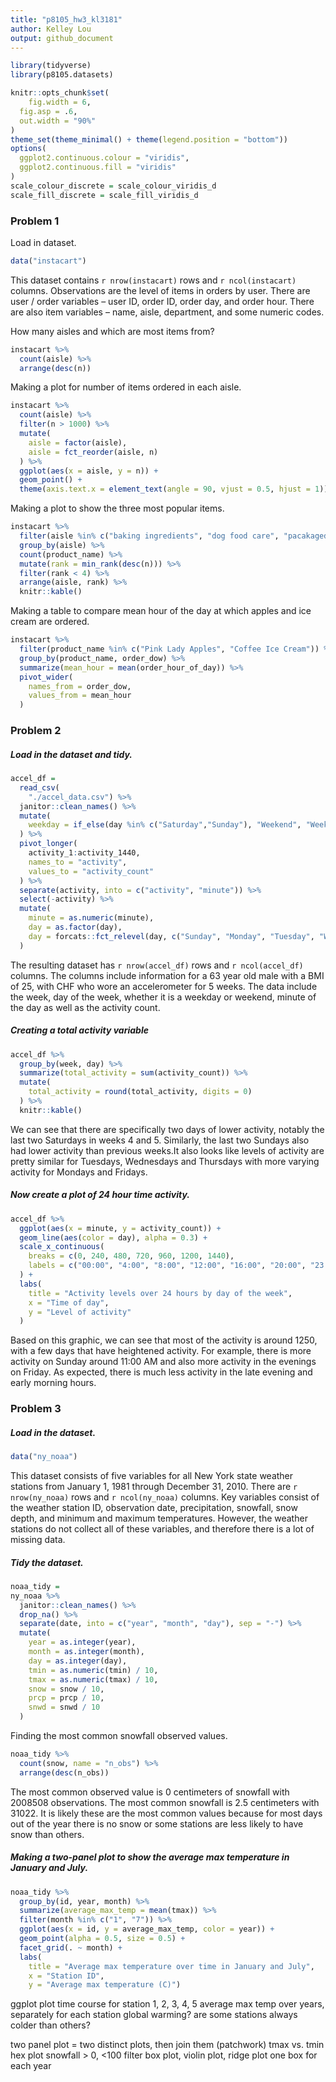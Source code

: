 ```yaml
---
title: "p8105_hw3_kl3181"
author: Kelley Lou
output: github_document
---
```


```r
library(tidyverse)
library(p8105.datasets)

knitr::opts_chunk$set(
	fig.width = 6, 
  fig.asp = .6,
  out.width = "90%"
)
theme_set(theme_minimal() + theme(legend.position = "bottom"))
options(
  ggplot2.continuous.colour = "viridis",
  ggplot2.continuous.fill = "viridis"
)
scale_colour_discrete = scale_colour_viridis_d
scale_fill_discrete = scale_fill_viridis_d
```

### Problem 1

Load in dataset.
```r
data("instacart")
```

This dataset contains `r nrow(instacart)` rows and `r ncol(instacart)` columns. Observations are the level of items in orders by user. There are user / order variables -- user ID, order ID, order day, and order hour. There are also item variables -- name, aisle, department, and some numeric codes. 

How many aisles and which are most items from?
```r
instacart %>% 
  count(aisle) %>% 
  arrange(desc(n))
```

Making a plot for number of items ordered in each aisle. 
```r
instacart %>% 
  count(aisle) %>% 
  filter(n > 1000) %>% 
  mutate(
    aisle = factor(aisle),
    aisle = fct_reorder(aisle, n)
  ) %>% 
  ggplot(aes(x = aisle, y = n)) +
  geom_point() +
  theme(axis.text.x = element_text(angle = 90, vjust = 0.5, hjust = 1))
```

Making a plot to show the three most popular items. 
```r
instacart %>% 
  filter(aisle %in% c("baking ingredients", "dog food care", "pacakaged vegetables fruits")) %>% 
  group_by(aisle) %>% 
  count(product_name) %>% 
  mutate(rank = min_rank(desc(n))) %>% 
  filter(rank < 4) %>% 
  arrange(aisle, rank) %>% 
  knitr::kable()
```

Making a table to compare mean hour of the day at which apples and ice cream are ordered.
```r
instacart %>% 
  filter(product_name %in% c("Pink Lady Apples", "Coffee Ice Cream")) %>% 
  group_by(product_name, order_dow) %>% 
  summarize(mean_hour = mean(order_hour_of_day)) %>% 
  pivot_wider(
    names_from = order_dow,
    values_from = mean_hour
  )
```

### Problem 2

##### Load in the dataset and tidy.
```r
accel_df = 
  read_csv(
    "./accel_data.csv") %>% 
  janitor::clean_names() %>%
  mutate(
    weekday = if_else(day %in% c("Saturday","Sunday"), "Weekend", "Weekday"),
  ) %>% 
  pivot_longer(
    activity_1:activity_1440,
    names_to = "activity",
    values_to = "activity_count"
  ) %>% 
  separate(activity, into = c("activity", "minute")) %>% 
  select(-activity) %>% 
  mutate(
    minute = as.numeric(minute),
    day = as.factor(day),
    day = forcats::fct_relevel(day, c("Sunday", "Monday", "Tuesday", "Wednesday", "Thursday", "Friday", "Saturday"))
  )
```
The resulting dataset has `r nrow(accel_df)` rows and `r ncol(accel_df)` columns. The columns include information for a 63 year old male with a BMI of 25, with CHF who wore an accelerometer for 5 weeks. The data include the week, day of the week, whether it is a weekday or weekend, minute of the day as well as the activity count.

##### Creating a total activity variable
```r
accel_df %>% 
  group_by(week, day) %>% 
  summarize(total_activity = sum(activity_count)) %>% 
  mutate(
    total_activity = round(total_activity, digits = 0)
  ) %>% 
  knitr::kable()
```
We can see that there are specifically two days of lower activity, notably the last two Saturdays in weeks 4 and 5. Similarly, the last two Sundays also had lower activity than previous weeks.It also looks like levels of activity are pretty similar for Tuesdays, Wednesdays and Thursdays with more varying activity for Mondays and Fridays. 

##### Now create a plot of 24 hour time activity.
```r
accel_df %>% 
  ggplot(aes(x = minute, y = activity_count)) +
  geom_line(aes(color = day), alpha = 0.3) +
  scale_x_continuous(
    breaks = c(0, 240, 480, 720, 960, 1200, 1440),
    labels = c("00:00", "4:00", "8:00", "12:00", "16:00", "20:00", "23:59")
  ) +
  labs(
    title = "Activity levels over 24 hours by day of the week",
    x = "Time of day",
    y = "Level of activity"
  )
```
Based on this graphic, we can see that most of the activity is around 1250, with a few days that have heightened activity. For example, there is more activity on Sunday around 11:00 AM and also more activity in the evenings on Friday. As expected, there is much less activity in the late evening and early morning hours.

### Problem 3

##### Load in the dataset.
```r
data("ny_noaa")
```
This dataset consists of five variables for all New York state weather stations from January 1, 1981 through December 31, 2010. There are `r nrow(ny_noaa)` rows and `r ncol(ny_noaa)` columns. Key variables consist of the weather station ID, observation date, precipitation, snowfall, snow depth, and minimum and maximum temperatures. However, the weather stations do not collect all of these variables, and therefore there is a lot of missing data. 

##### Tidy the dataset.
```r
noaa_tidy =
ny_noaa %>% 
  janitor::clean_names() %>% 
  drop_na() %>% 
  separate(date, into = c("year", "month", "day"), sep = "-") %>% 
  mutate(
    year = as.integer(year),
    month = as.integer(month),
    day = as.integer(day),
    tmin = as.numeric(tmin) / 10,
    tmax = as.numeric(tmax) / 10,
    snow = snow / 10,
    prcp = prcp / 10,
    snwd = snwd / 10
  )
```

Finding the most common snowfall observed values.
```r
noaa_tidy %>% 
  count(snow, name = "n_obs") %>% 
  arrange(desc(n_obs))
```
The most common observed value is 0 centimeters of snowfall with 2008508 observations. The most common snowfall is 2.5 centimeters with 31022. It is likely these are the most common values because for most days out of the year there is no snow or some stations are less likely to have snow than others.

##### Making a two-panel plot to show the average *max* temperature in January and July.
```r
noaa_tidy %>%
  group_by(id, year, month) %>%  
  summarize(average_max_temp = mean(tmax)) %>% 
  filter(month %in% c("1", "7")) %>% 
  ggplot(aes(x = id, y = average_max_temp, color = year)) +
  geom_point(alpha = 0.5, size = 0.5) +
  facet_grid(. ~ month) +
  labs(
    title = "Average max temperature over time in January and July",
    x = "Station ID",
    y = "Average max temperature (C)")
```

ggplot 
  plot time course for station 1, 2, 3, 4, 5
  average max temp over years, separately for each station
  global warming? are some stations always colder than others?
  
two panel plot = 
  two distinct plots, then join them (patchwork)
  tmax vs. tmin
    hex plot 
  snowfall > 0, <100
    filter 
    box plot, violin plot, ridge plot
    one box for each year
  